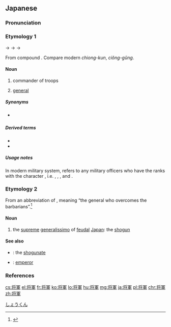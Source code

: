 {{also|將軍|将军}}
==Japanese==
<div style="float:right;">
{{wikipedia|lang=ja}}
{{wikipedia|Shogun}}
</div>
{{ja-kanjitab|yomi=o|しょう|ぐん}}

===Pronunciation===
{{ja-pron|yomi=o|しょうぐん|acc=0|acc_ref=DJR|a=Ja-Shogun.oga}}

===Etymology 1===
{{IPAchar|/syaugun/}} → {{IPAchar|/ɕaugun/}} → {{IPAchar|/ɕɔːgun/}} → {{IPAchar|/ɕoːgun/}}

From {{etyl|ltc|ja|sort=しょうぐん}} compound {{m|zh|将軍|tr=tsjang<sup>H</sup> kjun|lit=leader + army}}.  Compare modern {{etyl|nan|-}} ''chiong-kun'', {{etyl|min|-}} ''ciŏng-gŭng''.

====Noun====
{{ja-noun|しょうぐん|kyu=將軍|hhira=しやうぐん}}

# commander of troops
# {{lb|ja|military|sort=しょうぐん}} [[general]]

=====Synonyms=====
* {{sense|military general}} {{ja-r|将官|しょうかん}}

=====Derived terms=====
{{der-top}}
* {{ja-r|大将軍|たいしょうぐん}}
* {{ja-r|征夷大将軍|せい.い たいしょうぐん}}
{{der-bottom}}

=====Usage notes=====
In modern military system, {{lang|ja|将軍}} refers to any military officers who have the ranks with the character {{m|ja|将}}, i.e. {{m|ja|大将|tr=taishō}}, {{m|ja|中将|tr=chūjō}}, {{m|ja|少将|tr=shōshō}}, and {{m|ja|准将|tr=junshō}}.

===Etymology 2===
From an abbreviation of {{m|ja|征夷大将軍|tr=seii taishōgun}}, meaning “the general who overcomes the barbarians”.<ref name="KDJ">{{R:Kokugo Dai Jiten}}</ref>

====Noun====
{{ja-noun|しょうぐん|kyu=將軍|hhira=しやうぐん}}

# the [[supreme]] [[generalissimo]] of [[feudal]] [[Japan]]: the [[shogun]]

====See also====
* {{ja-r|幕府|ばくふ}}: the [[shogunate]]
* {{ja-r|天皇|てんのう}}: [[emperor]]

===References===
<references/>

[[Category:ja:Military ranks|しょうくん]]

[[cs:将軍]]
[[el:将軍]]
[[fr:将軍]]
[[ko:将軍]]
[[lo:将軍]]
[[hu:将軍]]
[[mg:将軍]]
[[ja:将軍]]
[[pl:将軍]]
[[chr:将軍]]
[[zh:将軍]]
